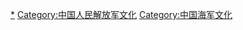 [[Category:中国人民解放军海军|*]]
[[Category:中国人民解放军文化|Category:中国人民解放军文化]]
[[Category:中国海军文化|Category:中国海军文化]]